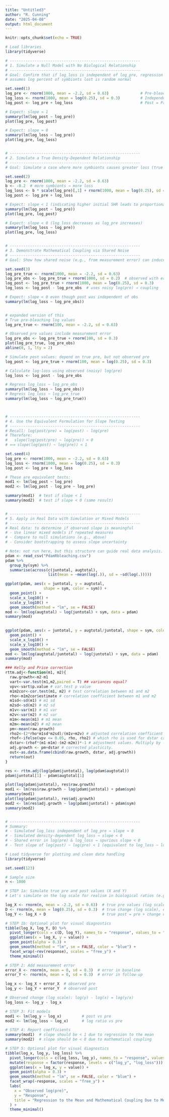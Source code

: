 ```yaml
---
title: "Untitled3"
author: "R. Cunning"
date: "2025-04-08"
output: html_document
---
```


```r
knitr::opts_chunk$set(echo = TRUE)
```

```r
# Load libraries
library(tidyverse)

# ----------------------------------------------------------
# 1. Simulate a Null Model with No Biological Relationship
# ----------------------------------------------------------
# Goal: Confirm that if log_loss is independent of log_pre, regression shows no spurious slope
# assumes log percent of symbionts lost is random normal

set.seed(1)
log_pre <- rnorm(1000, mean = -2.2, sd = 0.63)              # Pre-bleaching log SHR
log_loss <- rnorm(1000, mean = log(0.25), sd = 0.3)         # Independent log-loss
log_post <- log_pre + log_loss                              # Post = Pre + noise

# Expect: slope ≈ 1
summary(lm(log_post ~ log_pre))     
plot(log_pre, log_post)

# Expect: slope ≈ 0
summary(lm(log_loss ~ log_pre))
plot(log_pre, log_loss)


# ----------------------------------------------------------
# 2. Simulate a True Density-Dependent Relationship
# ----------------------------------------------------------
# Goal: Simulate a case where more symbionts causes greater loss (true relationship)

set.seed(2)
log_pre <- rnorm(1000, mean = -2.2, sd = 0.63)
b <- -0.2  # more symbionts → more loss
log_loss <- b * scale(log_pre)[,1] + rnorm(1000, mean = log(0.25), sd = 0.3)
log_post <- log_pre + log_loss

# Expect: slope < 1 (indicating higher initial SHR leads to proportionally greater loss)
summary(lm(log_post ~ log_pre))   
plot(log_pre, log_post)

# Expect: slope < 0 (log_loss decreases as log_pre increases)
summary(lm(log_loss ~ log_pre))  
plot(log_pre, log_loss)


# ----------------------------------------------------------
# 3. Demonstrate Mathematical Coupling via Shared Noise
# ----------------------------------------------------------
# Goal: Show how shared noise (e.g., from measurement error) can induce spurious slope

set.seed(3)
log_pre_true <- rnorm(1000, mean = -2.2, sd = 0.63)
log_pre_obs <- log_pre_true + rnorm(1000, sd = 0.2)  # observed with error
log_post <- log_pre_true + rnorm(1000, mean = log(0.25), sd = 0.3)
log_loss <- log_post - log_pre_obs  # uses noisy log(pre) → coupling

# Expect: slope < 0 even though post was independent of obs
summary(lm(log_loss ~ log_pre_obs))     


# expanded version of this
# True pre-bleaching log values
log_pre_true <- rnorm(100, mean = -2.2, sd = 0.63)

# Observed pre values include measurement error
log_pre_obs <- log_pre_true + rnorm(100, sd = 0.3)
plot(log_pre_true, log_pre_obs)
abline(0, 1, lty = 2)

# Simulate post values: depend on true pre, but not observed pre
log_post <- log_pre_true + rnorm(100, mean = log(0.25), sd = 0.3)

# Calculate log-loss using observed (noisy) log(pre)
log_loss <- log_post - log_pre_obs

# Regress log_loss ~ log_pre_obs
summary(lm(log_loss ~ log_pre_obs))
# Regress log_loss ~ log_pre_true
summary(lm(log_loss ~ log_pre_true))



# ----------------------------------------------------------
# 4. Use the Equivalent Formulation for Slope Testing
# ----------------------------------------------------------
# Recall: log(post/pre) = log(post) - log(pre)
# Therefore:
#   slope(log(post/pre) ~ log(pre)) < 0
# ⟺ slope(log(post) ~ log(pre)) < 1

set.seed(4)
log_pre <- rnorm(1000, mean = -2.2, sd = 0.63)
log_loss <- rnorm(1000, mean = log(0.25), sd = 0.3)
log_post <- log_pre + log_loss

# These are equivalent tests:
mod1 <- lm(log_post ~ log_pre)
mod2 <- lm(log_post - log_pre ~ log_pre)

summary(mod1)  # test if slope < 1
summary(mod2)  # test if slope < 0 (same result)


# ----------------------------------------------------------
# 5. Apply in Real Data with Simulation or Mixed Models
# ----------------------------------------------------------
# Real data: to determine if observed slope is meaningful
# - Use linear mixed models if repeated measures
# - Compare to null simulations (e.g., above)
# - Consider bootstrapping to assess slope uncertainty

# Note: not run here, but this structure can guide real data analysis.
pdam <- read_csv("PdamRbleaching.csv")
pdam %>% 
  group_by(sym) %>%
  summarise(across(c(juntotal, augtotal), 
                   list(mean = ~mean(log(.)), sd = ~sd(log(.)))))

ggplot(pdam, aes(x = juntotal, y = augtotal, 
                 shape = sym, color = sym)) +
  geom_point() +
  scale_x_log10() +
  scale_y_log10() +
  geom_smooth(method = "lm", se = FALSE)
mod <- lm(log(augtotal) ~ log(juntotal) + sym, data = pdam)
summary(mod)
  

ggplot(pdam, aes(x = juntotal, y = augtotal/juntotal, shape = sym, color = sym)) +
  geom_point() +
  scale_x_log10() +
  scale_y_log10() +
  geom_smooth(method = "lm", se = FALSE)
mod <- lm(log(augtotal/juntotal) ~ log(juntotal) + sym, data = pdam)
summary(mod)

### Kelly and Price correction
rttm.adj<-function(m1, m2){
  raw.growth<-m2-m1
  vart<-var.test(m1,m2,paired = T) ## variances equal? 
  vpv<-vart$p.value # var.test p value
  m1m2cor<-cor.test(m1, m2) # test correlation between m1 and m2 
  rho<-m1m2cor$estimate # correlation coefficient between m1 and m2 
  m1sd<-sd(m1) # m1 sd
  m2sd<-sd(m2) # m2 sd
  m1v<-var(m1) # m1 var
  m2v<-var(m2) # m2 var
  m1m<-mean(m1) # m1 mean
  m2m<-mean(m2) # m2 mean
  pm<-mean(raw.growth)
  rho2<-(2*rho*m1sd*m2sd)/(m1v+m2v) # adjusted correlation coefficient used if variances are equal
  rhof<-ifelse(vpv <= 0.05, rho, rho2) # which rho is used for dstar calculation is based on variance comparison
  dstar<-(rhof*(m1-m1m)-(m2-m2m))*-1 # adjustment values. Multiply by -1 to flip sign because Kelly and Price based on plasticity as m1-m2, not m2-m1 as in most thermal tolerance estimates
  adj.growth <- pm+dstar # corrected plasticity. 
  out<-as.data.frame(cbind(raw.growth, dstar, adj.growth)) 
  return(out)
}

res <- rttm.adj(log(pdam$juntotal), log(pdam$augtotal))
pdam$juntotal[1] - pdam$augtotal[1]

plot(log(pdam$juntotal), res$raw.growth)
mod1 <- lm(res$raw.growth ~ log(pdam$juntotal) + pdam$sym)
summary(mod1)
plot(log(pdam$juntotal), res$adj.growth)
mod2 <- lm(res$adj.growth ~ log(pdam$juntotal) + pdam$sym)
summary(mod2)


# ----------------------------------------------------------
# Summary:
# - Simulated log_loss independent of log_pre → slope ≈ 0
# - Simulated density-dependent log_loss → slope < 0
# - Shared error in log(pre) & log_loss → spurious slope < 0
# - Test slope of log(post) ~ log(pre) < 1 (equivalent to log_loss ~ log_pre < 0)

```





```r
# Load tidyverse for plotting and clean data handling
library(tidyverse)

set.seed(123)

# Sample size
n <- 1000

# STEP 1a: Simulate true pre and post values (X and Y)
# Let's simulate on the log scale for realism in biological ratios (e.g., SHR)

log_X <- rnorm(n, mean = -2.2, sd = 0.63)  # true pre values (log scale)
D <- rnorm(n, mean = log(0.25), sd = 0.3)  # true change (log scale), e.g., 75% reduction
log_Y <- log_X + D                         # true post = pre + change on log scale

# STEP 1b: Optional plot for visual diagnostics
tibble(log_X, log_Y, D) %>%
  pivot_longer(cols = c(D, log_Y), names_to = "response", values_to = "value") %>%
  ggplot(aes(x = log_X, y = value)) +
  geom_point(alpha = 0.3) +
  geom_smooth(method = "lm", se = FALSE, color = "blue") +
  facet_wrap(~rev(response), scales = "free_y") +
  theme_minimal()

# STEP 2: Add measurement error
error_X <- rnorm(n, mean = 0, sd = 0.3)  # error in baseline
error_Y <- rnorm(n, mean = 0, sd = 0.3)  # error in follow-up

log_x <- log_X + error_X  # observed pre
log_y <- log_Y + error_Y  # observed post

# Observed change (log scale): log(y) - log(x) = log(y/x)
log_loss <- log_y - log_x

# STEP 3: Fit models
mod1 <- lm(log_y ~ log_x)         # post vs pre
mod2 <- lm(log_loss ~ log_x)      # log ratio vs pre

# STEP 4: Report coefficients
summary(mod1)  # slope should be < 1 due to regression to the mean
summary(mod2)  # slope should be < 0 due to mathematical coupling

# STEP 5: Optional plot for visual diagnostics
tibble(log_x, log_y, log_loss) %>%
  pivot_longer(cols = c(log_loss, log_y), names_to = "response", values_to = "value") %>%
  mutate(response = factor(response, levels = c("log_y", "log_loss"))) %>%
  ggplot(aes(x = log_x, y = value)) +
  geom_point(alpha = 0.3) +
  geom_smooth(method = "lm", se = FALSE, color = "blue") +
  facet_wrap(~response, scales = "free_y") +
  labs(
    x = "Observed log(pre)",
    y = "Response",
    title = "Regression to the Mean and Mathematical Coupling Due to Measurement Error"
  ) +
  theme_minimal()

```

